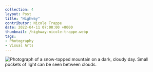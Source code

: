 ---
collection: 4
layout: Post
title: "Highway"
contributor: Nicole Trappe
date: 2022-04-11 07:00:00 +0000
thumbnail: /highway-nicole-trappe.webp
tags: 
- Photography
- Visual Arts
---
<img src="/images/4/highway-nicole-trappe.jpg" 
    alt="Photograph of a snow-topped mountain on a dark, cloudy day. Small pockets of light can be seen between clouds." />